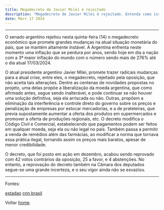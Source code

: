 ---
title: Megadecreto de Javier Milei é rejeitado
description: "Megadecreto de Javier Milei é rejeitado. Entenda como isso influencia na economia da Argentina."
date: Marc 17 2024
---

---

O senado argentino rejeitou nesta quinta-feira (14) o megadecreto econômico que promete grandes mudanças na atual situação monetária do país, que se mantém altamente instável.
A Argentina enfrenta neste momento uma inflação que se perdura por anos, sendo hoje em dia a nação com a 3ª maior inflação do mundo com o número sendo mais de 276% até o dia atual 17/03/2024.

O atual presidente argentino Javier Milei, promete trazer radicais mudanças para a atual crise, entre eles, o megadecreto, rejeitado pela oposição, que não aceita tais alterações.
Dentre as centenas de novidades propostas no projeto, uma delas propõe a liberalização da moeda argentina, que como afirmado antes, segue sendo inalterável, e pode continuar se não houver uma solução definitiva, seja ela arriscada ou não.
Outras, propõem a eliminação da interferência e controle direto do governo sobre os preços e penalização de empresas por estocar mercadorias, e a de prateleiras, que previa supostamente aumentar a oferta dos produtos em supermercados e promover a oferta de produções regionais, etc.
O decreto modifica o Código Civil e Comercial, estabelecendo que pagamentos podem ser feitos em qualquer moeda, seja ela ou não legal no país. Também passa a permitir a venda de remédios além das farmácias, ao modificar a norma que tornava essa prática ilegal, tornando assim os preços mais baratos, apesar de menor credibilidade.

O decreto, que foi posto em ação em dezembro, acabou sendo reprovado com 42 votos contrários da oposição, 25 a favor, e 4 abstenções.
No entanto, a reprovação do decreto também na Câmara dos deputados segue-se uma grande incerteza, e o seu vigor ainda não se esvaziou.

---

Fontes:

[estadao](https://www.estadao.com.br/internacional/decreto-de-milei-na-argentina-abre-caminho-para-privatizar-todas-as-empresas-estatais/)
[cnn brasil](https://www.cnnbrasil.com.br/internacional/milei-tem-derrota-no-senado-que-rejeita-megadecreto-para-desregular-economia/ )

Voltar [home](/).